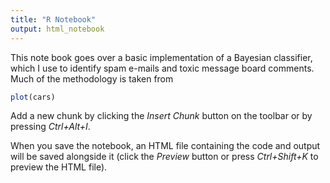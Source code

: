 ```yaml
---
title: "R Notebook"
output: html_notebook
---
```


This note book goes over a basic implementation of a Bayesian classifier, which I use to identify spam e-mails and toxic message board comments.  Much of the methodology is taken from 


```r
plot(cars)
```

Add a new chunk by clicking the *Insert Chunk* button on the toolbar or by pressing *Ctrl+Alt+I*.

When you save the notebook, an HTML file containing the code and output will be saved alongside it (click the *Preview* button or press *Ctrl+Shift+K* to preview the HTML file).
